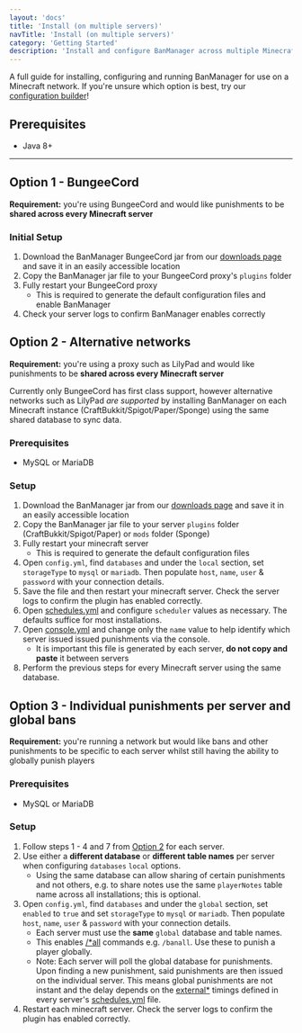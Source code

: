 ```yaml
---
layout: 'docs'
title: 'Install (on multiple servers)'
navTitle: 'Install (on multiple servers)'
category: 'Getting Started'
description: 'Install and configure BanManager across multiple Minecraft servers and networks.'
---
```

A full guide for installing, configuring and running BanManager for use on a Minecraft network. If you're unsure which option is best, try our [configuration builder](/docs/banmanager/config-builder)!

## Prerequisites
- Java 8+

---

## Option 1 - BungeeCord
**Requirement:** you're using BungeeCord and would like punishments to be **shared across every Minecraft server**

### Initial Setup
1. Download the BanManager BungeeCord jar from our [downloads page](/download) and save it in an easily accessible location
1. Copy the BanManager jar file to your BungeeCord proxy's `plugins` folder
1. Fully restart your BungeeCord proxy
    * This is required to generate the default configuration files and enable BanManager
1. Check your server logs to confirm BanManager enables correctly

## Option 2 - Alternative networks
**Requirement:** you're using a proxy such as LilyPad and would like punishments to be **shared across every Minecraft server**

Currently only BungeeCord has first class support, however alternative networks such as LilyPad *are supported* by installing BanManager on each Minecraft instance (CraftBukkit/Spigot/Paper/Sponge) using the same shared database to sync data.

### Prerequisites
- MySQL or MariaDB

### Setup
1. Download the BanManager jar from our [downloads page](/download) and save it in an easily accessible location
1. Copy the BanManager jar file to your server `plugins` folder (CraftBukkit/Spigot/Paper) or `mods` folder (Sponge)
1. Fully restart your minecraft server
    * This is required to generate the default configuration files
1. Open `config.yml`, find `databases` and under the `local` section, set `storageType` to `mysql` or `mariadb`. Then populate `host`, `name`, `user` & `password` with your connection details.
1. Save the file and then restart your minecraft server. Check the server logs to confirm the plugin has enabled correctly.
1. Open [schedules.yml](http://localhost:3000/docs/banmanager/configuration/schedules-yml) and configure `scheduler` values as necessary. The defaults suffice for most installations.
1. Open [console.yml](http://localhost:3000/docs/banmanager/configuration/console-yml) and change only the `name` value to help identify which server issued issued punishments via the console.
    * It is important this file is generated by each server, **do not copy and paste** it between servers
1. Perform the previous steps for every Minecraft server using the same database.

## Option 3 - Individual punishments per server and global bans
**Requirement:** you're running a network but would like bans and other punishments to be specific to each server whilst still having the ability to globally punish players

### Prerequisites
- MySQL or MariaDB

### Setup
1. Follow steps 1 - 4 and 7 from [Option 2](#option-2) for each server.
1. Use either a **different database** or **different table names** per server when configuring `databases` `local` options.
    * Using the same database can allow sharing of certain punishments and not others, e.g. to share notes use the same `playerNotes` table name across all installations; this is optional.
1. Open `config.yml`, find `databases` and under the `global` section, set `enabled` to `true` and set `storageType` to `mysql` or `mariadb`. Then populate `host`, `name`, `user` & `password` with your connection details.
    * Each server must use the **same** `global` database and table names.
    * This enables [/*all](/docs/banmanager/commands#global-commands) commands e.g. `/banall`. Use these to punish a player globally.
    * Note: Each server will poll the global database for punishments. Upon finding a new punishment, said punishments are then issued on the individual server. This means global punishments are not instant and the delay depends on the [external*](http://localhost:3000/docs/banmanager/configuration/schedules-yml#externalplayerbans) timings defined in every server's [schedules.yml](http://localhost:3000/docs/banmanager/configuration/schedules-yml) file.
1. Restart each minecraft server. Check the server logs to confirm the plugin has enabled correctly.
